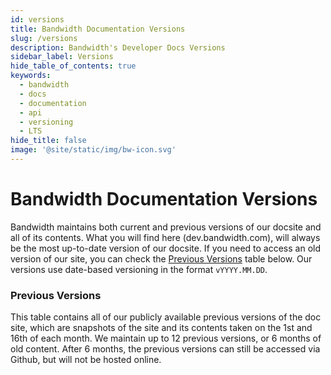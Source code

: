 ```yaml
---
id: versions
title: Bandwidth Documentation Versions
slug: /versions
description: Bandwidth's Developer Docs Versions
sidebar_label: Versions
hide_table_of_contents: true
keywords:
  - bandwidth
  - docs
  - documentation
  - api
  - versioning
  - LTS
hide_title: false
image: '@site/static/img/bw-icon.svg'
---
```




# Bandwidth Documentation Versions

Bandwidth maintains both current and previous versions of our docsite and all of its contents.
What you will find here (dev.bandwidth.com), will always be the most up-to-date version of our docsite.
If you need to access an old version of our site, you can check the [Previous Versions](#previous-versions) table below.
Our versions use date-based versioning in the format `vYYYY.MM.DD`.

### Previous Versions

This table contains all of our publicly available previous versions of the doc site, which are snapshots of the site and its contents taken on the 1st and 16th of each month.
We maintain up to 12 previous versions, or 6 months of old content. After 6 months, the previous versions can still be accessed via Github, but will not be hosted online.

<VersionsTable versions={versions}/>

